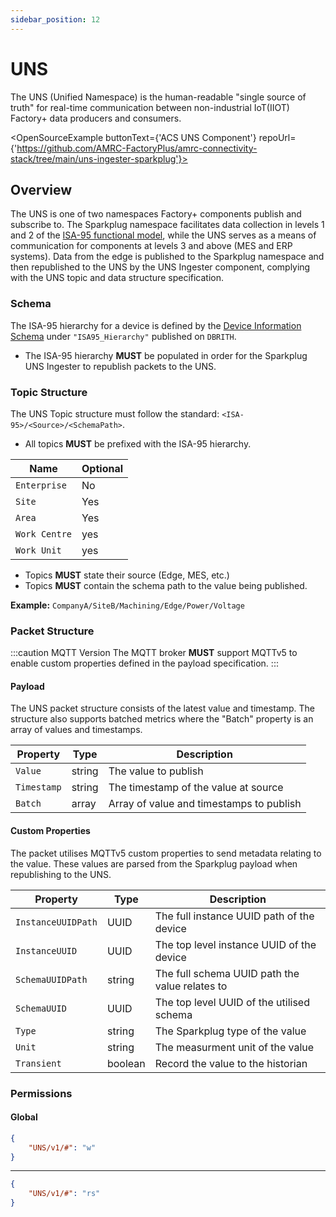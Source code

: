 ```yaml
---
sidebar_position: 12
---
```




# UNS

The UNS (Unified Namespace) is the human-readable "single source of truth" for real-time communication between
non-industrial IoT(IIOT) Factory+ data producers and consumers.

<OpenSourceExample buttonText={'ACS UNS Component'}
                   repoUrl={'https://github.com/AMRC-FactoryPlus/amrc-connectivity-stack/tree/main/uns-ingester-sparkplug'}>
</OpenSourceExample>


## Overview

<CentralCluster hilite="UNS"/>

The UNS is one of two namespaces Factory+ components publish and subscribe to. The Sparkplug namespace facilitates data
collection in levels 1 and 2 of the [ISA-95 functional model](https://www.isa.org/intech-home/2021/october-2021/features/beyond-the-pyramid-using-isa95-for-industry-4-0-an),
while the UNS serves as a means of communication for components at levels 3 and above (MES and ERP systems). Data from
the edge is published to the Sparkplug namespace and then republished to the UNS by the UNS Ingester component, complying
with the UNS topic and data structure specification.

### Schema
The ISA-95 hierarchy for a device is defined by the [Device Information Schema](https://github.com/AMRC-FactoryPlus/schemas/blob/main/Common/Device_Information-v1.json)
under `"ISA95_Hierarchy"` published on `DBRITH`.
* The ISA-95 hierarchy **MUST** be populated in order for the Sparkplug UNS Ingester to republish packets to the UNS.


### Topic Structure
The UNS Topic structure must follow the standard: `<ISA-95>/<Source>/<SchemaPath>`.

* All topics **MUST** be prefixed with the ISA-95 hierarchy.

| Name                        | Optional |
|-----------------------------|----------|
| `Enterprise`                | No       |
| `Site`                      | Yes      |
| `Area`                      | Yes      |
| `Work Centre`               | yes      |
| `Work Unit`                 | yes      |

* Topics **MUST**  state their source (Edge, MES, etc.)
* Topics **MUST** contain the schema path to the value being published.

**Example:** `CompanyA/SiteB/Machining/Edge/Power/Voltage`

### Packet Structure

:::caution MQTT Version
The MQTT broker **MUST** support MQTTv5 to enable custom properties defined in the payload specification.
:::

#### Payload
The UNS packet structure consists of the latest value and timestamp. The structure also supports
batched metrics where the "Batch" property is an array of values and timestamps.

| Property    | Type   | Description                                         |
|-------------|--------|-----------------------------------------------------|
| `Value`     | string | The value to publish                                |
| `Timestamp` | string | The timestamp of the value at source                |
| `Batch`     | array  | Array of value and timestamps to publish            |

#### Custom Properties
The packet utilises MQTTv5 custom properties to send metadata relating to the value. These values are parsed from the
Sparkplug payload when republishing to the UNS.

| Property           | Type    | Description                                    |
|--------------------|---------|------------------------------------------------|
| `InstanceUUIDPath` | UUID    | The full instance UUID path of the device      |
| `InstanceUUID`     | UUID    | The top level instance UUID of the device      |
| `SchemaUUIDPath`   | string  | The full schema UUID path the value relates to |
| `SchemaUUID`       | UUID    | The top level UUID of the utilised schema      |
| `Type`             | string  | The Sparkplug type of the value                |
| `Unit`             | string  | The measurment unit of the value               |
| `Transient`        | boolean | Record the value to the historian              |

### Permissions

#### Global

<Permission type='Permission' name='Write to entire UNS'
            description='Write to all topics for the whole UNS'
            uuid='9fa6ff20-9d2a-4444-960c-40ebcf56f5b4'/>

```json
{
    "UNS/v1/#": "w"
}
```

---

<Permission type='Permission' name='Read entire UNS'
            description='Subscribe to and read all topics for the whole UNS'
            uuid='ffa40b36-3a61-4545-832a-2d1e8b860d63'/>

```json
{
    "UNS/v1/#": "rs"
}
```


